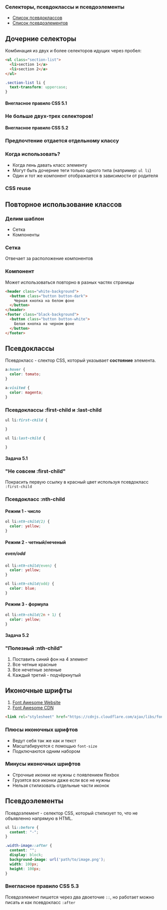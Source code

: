 

<section
  data-background={background}
  data-background-size="cover"
  data-background-position="top left"
  data-background-opacity={0.1}
>
<section>

# Селекторы, псевдоклассы и псевдоэлементы

</section>
<section>

- [Список псевдоклассов](https://developer.mozilla.org/en-US/docs/Web/CSS/Pseudo-classes)
- [Список псевдоэлементов](https://developer.mozilla.org/en-US/docs/Web/CSS/Pseudo-elements)

</section>
</section>
<section>
<section>

## Дочерние селекторы

Комбинация из двух и более селекторов идущих через пробел:

```html
<ul class="section-list">
  <li>section 1</a>
  <li>section 2</a>
</ul>
```

```css
.section-list li {
  text-transform: uppercase;
}
```

</section>
<section>

#### Внегласное правило CSS 5.1
### Не больше двух-трех селекторов!

</section>
<section>

#### Внегласное правило CSS 5.2
### Предпочтение отдается отдельному классу

</section>
<section>

### Когда использовать?

- Когда лень давать класс элементу
- Могут быть дочерние теги только одного типа (например: `ul li`)
- Один и тот же компонент отображается в зависимости от родителя 

</section>
</section>
<section>
<section>

### CSS reuse
## Повторное использование классов

</section>
<section>

### Делим шаблон

- Сетка
- Компоненты

</section>
<section>

### Сетка

Отвечает за расположение компонентов

</section>
<section>

### Компонент

Может использоваться повторно в разных частях страницы

</section>
<section>

```html
<header class="white-background">
  <button class="button button-dark">
    Черная кнопка на белом фоне
  </button>
</header>
<footer class="black-background">
  <button class="button button-white">
    Белая кнопка на черном фоне
  </button>
</footer>
```

</section>
</section>
<section>
<section>

## Псевдоклассы

</section>
<section>

Псевдокласс - слектор CSS, который указывает **состояние** элемента. 

```css
a:hover {
  color: tomato;
}

a:visited {
  color: magenta;
}
```

</section>
<section>

### Псевдоклассы :first-child и :last-child

```css
ul li:first-child {

}

ul li:last-child {

}
```

</section>
<section>

#### Задача 5.1
### "Не совсем :first-child"
Покрасить первую ссылку в красный цвет используя псевдокласс `:first-child`

</section>
<section>

<RevealCssEditor css3="/* пиши сюда CSS */" html={html51} />

</section>
</section>
<section>
<section>

### Псевдокласс :nth-child

</section>
<section>

#### Режим 1 - число

```css
ol li:nth-child(2) {
  color: yellow;
}
```

</section>
<section>

#### Режим 2 - четный/неченый
##### even/odd

```css
ol li:nth-child(even) {
  color: yellow;
}

ol li:nth-child(odd) {
  color: blue;
}
```

</section>
<section>

#### Режим 3 - формула

```css
ol li:nth-child(2n + 1) {
  color: yellow;
}
```

</section>
<section>

#### Задача 5.2
### "Полезный :nth-child"

1. Поставить синий фон на 4 элемент
2. Все четные красные
3. Все нечетные зеленые
4. Каждый третий - подчёркнутый

</section>
<section>
  <RevealCssEditor css3="/* пиши сюда CSS */" html={html52} />
</section>
</section>
<section>
<section>

## Иконочные шрифты

</section>
<section>

1. [Font Awesome Website](https://fontawesome.com/)
2. [Font Awesome CDN](https://cdnjs.com/libraries/font-awesome)
   
```html
<link rel="stylesheet" href="https://cdnjs.cloudflare.com/ajax/libs/font-awesome/5.15.1/css/all.min.css" integrity="sha512-+4zCK9k+qNFUR5X+cKL9EIR+ZOhtIloNl9GIKS57V1MyNsYpYcUrUeQc9vNfzsWfV28IaLL3i96P9sdNyeRssA==" crossorigin="anonymous" />
```

</section>
<section>

### Плюсы иконочных шрифтов

- Ведут себя так же как и текст
- Масштабируются с помощью `font-size`
- Подключаются одним набором

</section>
<section>

### Минусы иконочных шрифтов

- Строчные иконки не нужны с появлением flexbox
- Грузятся все иконки даже если все не нужны
- Нельзя стилизовать отдельные части иконок

</section>
</section>
<section>
<section>

## Псевдоэлементы

</section>
<section>

Псевдоэлемент - селектор CSS, который стилизует то, что не объявленно напрямую в HTML. 

```css
ul li::before {
  content: "-";
}

.width-image::after {
  content: "";
  display: block;
  background-image: url('path/to/image.png');
  width: 100px;
  height: 100px;
}
```

</section>
<section>

### Внегласное правило CSS 5.3

Псевдоэлемент пишется через два двоеточие `::`, но работает можно писать и как псевдокласс `:after`

</section>
</section>